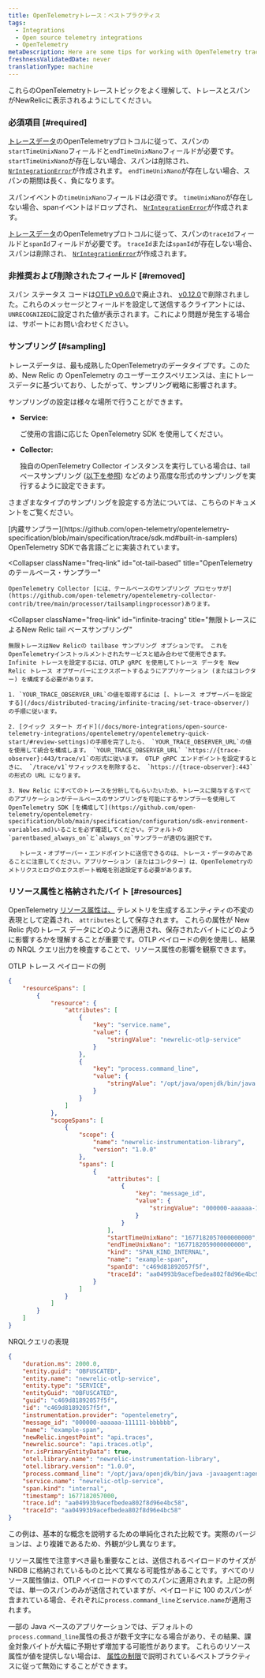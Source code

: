 ```yaml
---
title: OpenTelemetryトレース：ベストプラクティス
tags:
  - Integrations
  - Open source telemetry integrations
  - OpenTelemetry
metaDescription: Here are some tips for working with OpenTelemetry traces and New Relic.
freshnessValidatedDate: never
translationType: machine
---
```


これらのOpenTelemetryトレーストピックをよく理解して、トレースとスパンがNewRelicに表示されるようにしてください。

### 必須項目 [#required]

[トレースデータ](https://github.com/open-telemetry/opentelemetry-proto/blob/74e38fb4882dd500d77b757d44e97de296c65b05/opentelemetry/proto/trace/v1/trace.proto#L145-L159)のOpenTelemetryプロトコルに従って、スパンの`startTimeUnixNano`フィールドと`endTimeUnixNano`フィールドが必要です。 `startTimeUnixNano`が存在しない場合、スパンは削除され、 [`NrIntegrationError`](/docs/telemetry-data-platform/manage-data/nrintegrationerror/)が作成されます。 `endTimeUnixNano`が存在しない場合、スパンの期間は長く、負になります。

スパンイベントの`timeUnixNano`フィールドは必須です。 `timeUnixNano`が存在しない場合、spanイベントはドロップされ、 [`NrIntegrationError`](/docs/telemetry-data-platform/manage-data/nrintegrationerror/)が作成されます。

[トレースデータ](https://github.com/open-telemetry/opentelemetry-proto/blob/74e38fb4882dd500d77b757d44e97de296c65b05/opentelemetry/proto/trace/v1/trace.proto#L73-L84)のOpenTelemetryプロトコルに従って、スパンの`traceId`フィールドと`spanId`フィールドが必要です。 `traceId`または`spanId`が存在しない場合、スパンは削除され、 [`NrIntegrationError`](/docs/telemetry-data-platform/manage-data/nrintegrationerror/)が作成されます。

### 非推奨および削除されたフィールド [#removed]

スパン ステータス コードは[OTLP v0.6.0](https://github.com/open-telemetry/opentelemetry-proto/releases/tag/v0.6.0)で廃止され、 [v0.12.0](https://github.com/open-telemetry/opentelemetry-proto/releases/tag/v0.12.0)で削除されました。これらのメッセージとフィールドを設定して送信するクライアントには、 `UNRECOGNIZED`に設定された値が表示されます。これにより問題が発生する場合は、サポートにお問い合わせください。

### サンプリング [#sampling]

トレースデータは、最も成熟したOpenTelemetryのデータタイプです。このため、New Relic の OpenTelemetry のユーザーエクスペリエンスは、主にトレースデータに基づいており、したがって、サンプリング戦略に影響されます。

サンプリングの設定は様々な場所で行うことができます。

* <DoNotTranslate>**Service:**</DoNotTranslate>

  ご使用の言語に応じた OpenTelemetry SDK を使用してください。

* <DoNotTranslate>**Collector:**</DoNotTranslate>

  独自のOpenTelemetry Collector インスタンスを実行している場合は、tailベースサンプリング ([以下を参照](#infinite-tracing)) などのより高度な形式のサンプリングを実行するように設定できます。

さまざまなタイプのサンプリングを設定する方法については、こちらのドキュメントをご覧ください。

<CollapserGroup>
  <Collapser
    className="freq-link"
    id="built-in"
    title="OpenTelemetry内蔵サンプラー"
  >
    [内蔵サンプラー](https://github.com/open-telemetry/opentelemetry-specification/blob/main/specification/trace/sdk.md#built-in-samplers) OpenTelemetry SDKで各言語ごとに実装されています。
  </Collapser>

  <Collapser
    className="freq-link"
    id="ot-tail-based"
    title="OpenTelemetryのテールベース・サンプラー"
  >
    OpenTelemetry Collector [には、テールベースのサンプリング プロセッサが](https://github.com/open-telemetry/opentelemetry-collector-contrib/tree/main/processor/tailsamplingprocessor)あります。
  </Collapser>

  <Collapser
    className="freq-link"
    id="infinite-tracing"
    title="無限トレースによるNew Relic tail ベースサンプリング"
  >
    無限トレースはNew Relicの tailbase サンプリング オプションです。 これをOpenTelemetryインストゥルメントされたサービスと組み合わせて使用できます。 Infinite トレースを設定するには、OTLP gRPC を使用してトレース データを New Relic トレース オブザーバーにエクスポートするようにアプリケーション (またはコレクター) を構成する必要があります。

    1. `YOUR_TRACE_OBSERVER_URL`の値を取得するには [、トレース オブザーバーを設定する](/docs/distributed-tracing/infinite-tracing/set-trace-observer/) の手順に従います。

    2. [クイック スタート ガイド](/docs/more-integrations/open-source-telemetry-integrations/opentelemetry/opentelemetry-quick-start/#review-settings)の手順を完了したら、 `YOUR_TRACE_OBSERVER_URL`の値を使用して統合を構成します。 `YOUR_TRACE_OBSERVER_URL` `https://{trace-observer}:443/trace/v1`の形式に従います。 OTLP gRPC エンドポイントを設定するときに、 `/trace/v1`サフィックスを削除すると、 `https://{trace-observer}:443`の形式の URL になります。

    3. New Relic にすべてのトレースを分析してもらいたいため、トレースに関与するすべてのアプリケーションがテールベースのサンプリングを可能にするサンプラーを使用して OpenTelemetry SDK [を構成して](https://github.com/open-telemetry/opentelemetry-specification/blob/main/specification/configuration/sdk-environment-variables.md)いることを必ず確認してください。デフォルトの`parentbased_always_on`と`always_on`サンプラーが適切な選択です。

       トレース・オブザーバー・エンドポイントに送信できるのは、トレース・データのみであることに注意してください。アプリケーション（またはコレクター）は、OpenTelemetryのメトリクスとログのエクスポート戦略を別途設定する必要があります。
  </Collapser>
</CollapserGroup>

### リソース属性と格納されたバイト [#resources]

OpenTelemetry [リソース属性は、](https://opentelemetry.io/docs/reference/specification/resource/semantic_conventions/) テレメトリを生成するエンティティの不変の表現として定義され、 `attributes`として保存されます。 これらの属性が New Relic 内のトレース データにどのように適用され、保存されたバイトにどのように影響するかを理解することが重要です。OTLP ペイロードの例を使用し、結果の NRQL クエリ出力を検査することで、リソース属性の影響を観察できます。

OTLP トレース ペイロードの例

```json
{
    "resourceSpans": [
        {
            "resource": {
                "attributes": [
                    {
                        "key": "service.name",
                        "value": {
                            "stringValue": "newrelic-otlp-service"
                        }
                    },
                    {
                        "key": "process.command_line",
                        "value": {
                            "stringValue": "/opt/java/openjdk/bin/java -javaagent:agent/opentelemetry-agent.jar"
                        }
                    }
                ]
            },
            "scopeSpans": [
                {
                    "scope": {
                        "name": "newrelic-instrumentation-library",
                        "version": "1.0.0"
                    },
                    "spans": [
                        {
                            "attributes": [
                                {
                                    "key": "message_id",
                                    "value": {
                                        "stringValue": "000000-aaaaaa-111111-bbbbbb"
                                    }
                                }
                            ],
                            "startTimeUnixNano": "1677182057000000000",
                            "endTimeUnixNano": "1677182059000000000",
                            "kind": "SPAN_KIND_INTERNAL",
                            "name": "example-span",
                            "spanId": "c469d81892057f5f",
                            "traceId": "aa04993b9acefbedea802f8d96e4bc58"
                        }
                    ]
                }
            ]
        }
    ]
}
```

NRQLクエリの表現

```json
{
    "duration.ms": 2000.0,
    "entity.guid": "OBFUSCATED",
    "entity.name": "newrelic-otlp-service",
    "entity.type": "SERVICE",
    "entityGuid": "OBFUSCATED",
    "guid": "c469d81892057f5f",
    "id": "c469d81892057f5f",
    "instrumentation.provider": "opentelemetry",
    "message_id": "000000-aaaaaa-111111-bbbbbb",
    "name": "example-span",
    "newRelic.ingestPoint": "api.traces",
    "newrelic.source": "api.traces.otlp",
    "nr.isPrimaryEntityData": true,
    "otel.library.name": "newrelic-instrumentation-library",
    "otel.library.version": "1.0.0",
    "process.command_line": "/opt/java/openjdk/bin/java -javaagent:agent/opentelemetry-agent.jar",
    "service.name": "newrelic-otlp-service",
    "span.kind": "internal",
    "timestamp": 1677182057000,
    "trace.id": "aa04993b9acefbedea802f8d96e4bc58",
    "traceId": "aa04993b9acefbedea802f8d96e4bc58"
}
```

<Callout variant="tip">
  この例は、基本的な概念を説明するための単純化された比較です。実際のバージョンは、より複雑であるため、外観が少し異なります。
</Callout>

リソース属性で注意すべき最も重要なことは、送信されるペイロードのサイズが NRDB に格納されているものと比べて異なる可能性があることです。すべてのリソース属性値は、OTLP ペイロードのすべてのスパンに適用されます。上記の例では、単一のスパンのみが送信されていますが、ペイロードに 100 のスパンが含まれている場合、それぞれに`process.command_line`と`service.name`が適用されます。

一部の Java ベースのアプリケーションでは、デフォルトの`process.command_line`属性の長さが数千文字になる場合があり、その結果、課金対象バイトが大幅に予期せず増加する可能性があります。 これらのリソース属性が値を提供しない場合は、 [属性の制限](/docs/more-integrations/open-source-telemetry-integrations/opentelemetry/best-practices/opentelemetry-otlp/#attribute-limits)で説明されているベストプラクティスに従って無効にすることができます。